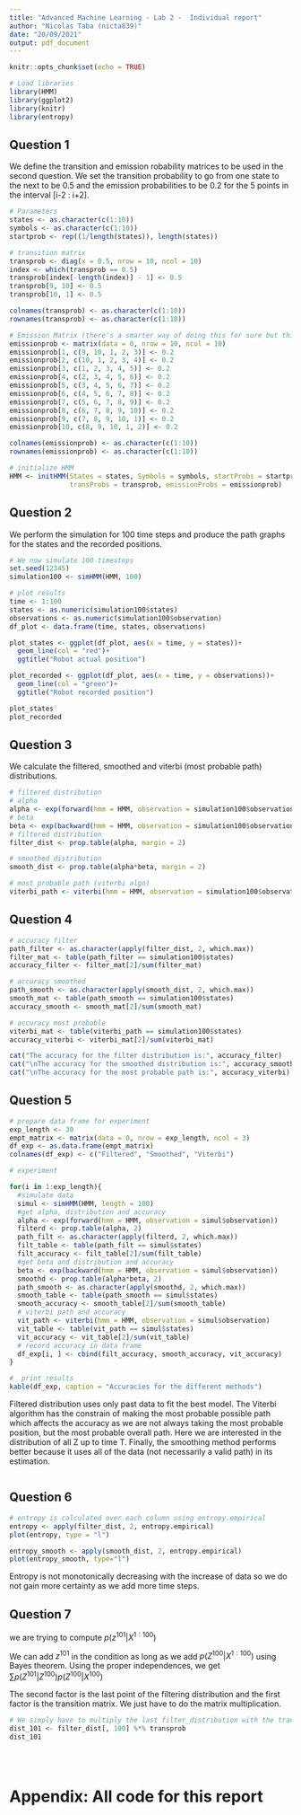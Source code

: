 ```yaml
---
title: "Advanced Machine Learning - Lab 2 -  Individual report"
author: "Nicolas Taba (nicta839)"
date: "20/09/2021"
output: pdf_document
---
```


```r
knitr::opts_chunk$set(echo = TRUE)
```

```r
# Load libraries
library(HMM)
library(ggplot2)
library(knitr)
library(entropy)
```


## Question 1


We define the transition and emission robability matrices to be used in the second question. We set the transition probability to go from one state to the next to be 0.5 and the emission probabilities to be 0.2 for the 5 points in the interval [i-2 : i+2].


```r
# Parameters
states <- as.character(c(1:10))
symbols <- as.character(c(1:10))
startprob <- rep((1/length(states)), length(states))

# transition matrix
transprob <- diag(x = 0.5, nrow = 10, ncol = 10)
index <- which(transprob == 0.5)
transprob[index[-length(index)] - 1] <- 0.5
transprob[9, 10] <- 0.5
transprob[10, 1] <- 0.5

colnames(transprob) <- as.character(c(1:10))
rownames(transprob) <- as.character(c(1:10))

# Emission Matrix (there's a smarter way of doing this for sure but this works)
emissionprob <- matrix(data = 0, nrow = 10, ncol = 10)
emissionprob[1, c(9, 10, 1, 2, 3)] <- 0.2
emissionprob[2, c(10, 1, 2, 3, 4)] <- 0.2
emissionprob[3, c(1, 2, 3, 4, 5)] <- 0.2
emissionprob[4, c(2, 3, 4, 5, 6)] <- 0.2
emissionprob[5, c(3, 4, 5, 6, 7)] <- 0.2
emissionprob[6, c(4, 5, 6, 7, 8)] <- 0.2
emissionprob[7, c(5, 6, 7, 8, 9)] <- 0.2
emissionprob[8, c(6, 7, 8, 9, 10)] <- 0.2
emissionprob[9, c(7, 8, 9, 10, 1)] <- 0.2
emissionprob[10, c(8, 9, 10, 1, 2)] <- 0.2

colnames(emissionprob) <- as.character(c(1:10))
rownames(emissionprob) <- as.character(c(1:10))

```



```r
# initialize HMM
HMM <- initHMM(States = states, Symbols = symbols, startProbs = startprob,
               transProbs = transprob, emissionProbs = emissionprob)

```

## Question 2

We perform the simulation for 100 time steps and produce the path graphs for the states and the recorded positions.

```r
# We now simulate 100 timesteps
set.seed(12345)
simulation100 <- simHMM(HMM, 100)
```


```r
# plot results
time <- 1:100
states <- as.numeric(simulation100$states)
observations <- as.numeric(simulation100$observation)
df_plot <- data.frame(time, states, observations)

plot_states <- ggplot(df_plot, aes(x = time, y = states))+
  geom_line(col = "red")+
  ggtitle("Robot actual position")

plot_recorded <- ggplot(df_plot, aes(x = time, y = observations))+
  geom_line(col = "green")+
  ggtitle("Robot recorded position")

plot_states
plot_recorded
```


## Question 3

We calculate the filtered, smoothed and viterbi (most probable path) distributions.

```r
# filtered distribution
# alpha
alpha <- exp(forward(hmm = HMM, observation = simulation100$observation))
# beta 
beta <- exp(backward(hmm = HMM, observation = simulation100$observation))
# filtered distribution
filter_dist <- prop.table(alpha, margin = 2)
```

```r
# smoothed distribution
smooth_dist <- prop.table(alpha*beta, margin = 2)
```

```r
# most probable path (viterbi algo)
viterbi_path <- viterbi(hmm = HMM, observation = simulation100$observation)

```


## Question 4

```r
# accuracy filter
path_filter <- as.character(apply(filter_dist, 2, which.max))
filter_mat <- table(path_filter == simulation100$states)
accuracy_filter <- filter_mat[2]/sum(filter_mat)

```

```r
# accuracy smoothed
path_smooth <- as.character(apply(smooth_dist, 2, which.max))
smooth_mat <- table(path_smooth == simulation100$states)
accuracy_smooth <- smooth_mat[2]/sum(smooth_mat)
```

```r
# accuracy most probable
viterbi_mat <- table(viterbi_path == simulation100$states)
accuracy_viterbi <- viterbi_mat[2]/sum(viterbi_mat)
```

```r
cat("The accuracy for the filter distribution is:", accuracy_filter)
cat("\nThe accuracy for the smoothed distribution is:", accuracy_smooth)
cat("\nThe accuracy for the most probable path is:", accuracy_viterbi)


```


## Question 5

```r
# prepare data frame for experiment
exp_length <- 30
empt_matrix <- matrix(data = 0, nrow = exp_length, ncol = 3)
df_exp <- as.data.frame(empt_matrix)
colnames(df_exp) <- c("Filtered", "Smoothed", "Viterbi")

```


```r
# experiment

for(i in 1:exp_length){
  #simulate data
  simul <- simHMM(HMM, length = 100)
  #get alpha, distribution and accuracy
  alpha <- exp(forward(hmm = HMM, observation = simul$observation))
  filterd <- prop.table(alpha, 2)
  path_filt <- as.character(apply(filterd, 2, which.max))
  filt_table <- table(path_filt == simul$states)
  filt_accuracy <- filt_table[2]/sum(filt_table)
  #get beta and distribution and accuracy
  beta <- exp(backward(hmm = HMM, observation = simul$observation))
  smoothd <- prop.table(alpha*beta, 2)
  path_smooth <- as.character(apply(smoothd, 2, which.max))
  smooth_table <- table(path_smooth == simul$states)
  smooth_accuracy <- smooth_table[2]/sum(smooth_table)
  # viterbi path and accuracy
  vit_path <- viterbi(hmm = HMM, observation = simul$observation)
  vit_table <- table(vit_path == simul$states)
  vit_accuracy <- vit_table[2]/sum(vit_table)
  # record accuracy in data frame
  df_exp[i, ] <- cbind(filt_accuracy, smooth_accuracy, vit_accuracy)
}

```


```r
#  print results
kable(df_exp, caption = "Accuracies for the different methods")
```

Filtered distribution uses only past data to fit the best model. The Viterbi algorithm has the constrain of making the most probable possible path which affects the accuracy as we are not always taking the most probable position, but the most probable overall path. Here we are interested in the distribution of all Z up to time T. Finally, the smoothing method performs better because it uses all of the data (not necessarily a valid path) in its estimation.

```r

```
## Question 6

```r
# entropy is calculated over each column using entropy.empirical
entropy <- apply(filter_dist, 2, entropy.empirical)
plot(entropy, type = "l")

```

```r
entropy_smooth <- apply(smooth_dist, 2, entropy.empirical)
plot(entropy_smooth, type="l")
```


Entropy is not monotonically decreasing with the increase of data so we do not gain more certainty as we add more time steps.


## Question 7

we are trying to compute $p(z^{101}|X^{1:100})$

We can add $z^{101}$ in the condition as long as we add $p(Z^{100}|X^{1:100})$ using Bayes theorem. Using the proper independences, we get $\sum p(Z^{101}|Z^{100})p(Z^{100}|X^{100})$

The second factor is the last point of the filtering distribution and the first factor is the transition matrix. We just have to do the matrix multiplication.


```r
# We simply have to multiply the last filter_distribution with the transition matrix
dist_101 <- filter_dist[, 100] %*% transprob
dist_101

```


```r

```

```r

```





```r

```



\newpage

# Appendix: All code for this report

```r
```